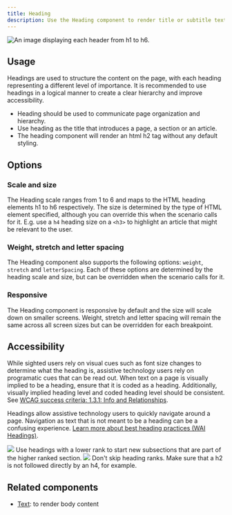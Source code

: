 ```yaml
---
title: Heading
description: Use the Heading component to render title or subtitle text
---
```



![An image displaying each header from h1 to h6.](https://github.com/primer/brand/assets/912236/daf645d9-2ce5-4aba-9bc0-7c95b401c6c8)

## Usage

Headings are used to structure the content on the page, with each heading representing a different level of importance. It is recommended to use headings in a logical manner to create a clear hierarchy and improve accessibility.

- Heading should be used to communicate page organization and hierarchy.
- Use heading as the title that introduces a page, a section or an article.
- The heading component will render an html h2 tag without any default styling.

## Options

### Scale and size

The Heading scale ranges from 1 to 6 and maps to the HTML heading elements h1 to h6 respectively. The size is determined by the type of HTML element specified, although you can override this when the scenario calls for it. E.g. use a `h4` heading size on a `<h3>` to highlight an article that might be relevant to the user.

### Weight, stretch and letter spacing

The Heading component also supports the following options: `weight`, `stretch` and `letterSpacing`. Each of these options are determined by the heading scale and size, but can be overridden when the scenario calls for it.

### Responsive

The Heading component is responsive by default and the size will scale down on smaller screens. Weight, stretch and letter spacing will remain the same across all screen sizes but can be overridden for each breakpoint.

<div>
  <CustomVideoPlayer
    width="100%"
    src="https://github.com/primer/brand/assets/912236/d0e7ef2b-d52f-413e-8580-579a9129696c"
  />
</div>

## Accessibility

While sighted users rely on visual cues such as font size changes to determine what the heading is, assistive technology users rely on programatic cues that can be read out. When text on a page is visually implied to be a heading, ensure that it is coded as a heading. Additionally, visually implied heading level and coded heading level should be consistent. See [WCAG success criteria: 1.3.1: Info and Relationships](https://www.w3.org/WAI/WCAG21/Understanding/info-and-relationships.html).

Headings allow assistive technology users to quickly navigate around a page. Navigation as text that is not meant to be a heading can be a confusing experience. [Learn more about best heading practices (WAI Headings)](https://www.w3.org/WAI/tutorials/page-structure/headings/).

<DoDontContainer>
  <Do>
    <img src="https://github.com/primer/brand/assets/912236/1fe099cf-a6ea-4e1f-9f6b-8ee7aebefd06" />
    <Caption>
      Use headings with a lower rank to start new subsections that are part of
      the higher ranked section.
    </Caption>
  </Do>
  <Dont>
    <img src="https://github.com/primer/brand/assets/912236/2b74dd50-fab8-4a6c-8661-71ecfa94de9c" />
    <Caption>
      Don't skip heading ranks. Make sure that a h2 is not followed directly by
      an h4, for example.
    </Caption>
  </Dont>
</DoDontContainer>

## Related components

- [Text](/components/Text): to render body content
